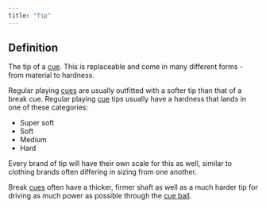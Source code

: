 ```yaml
---
title: "Tip"
---
```


## Definition

The tip of a [cue](cue). This is replaceable and come in many different forms - from material to hardness.

Regular playing [cues](cue) are usually outfitted with a softer tip than that of a break cue. Regular playing [cue](cue) tips usually have a hardness that lands in one of these categories:

- Super soft
- Soft
- Medium
- Hard

Every brand of tip will have their own scale for this as well, similar to clothing brands often differing in sizing from one another.

Break [cues](cue) often have a thicker, firmer shaft as well as a much harder tip for driving as much power as possible through the [cue ball](cue-ball).
